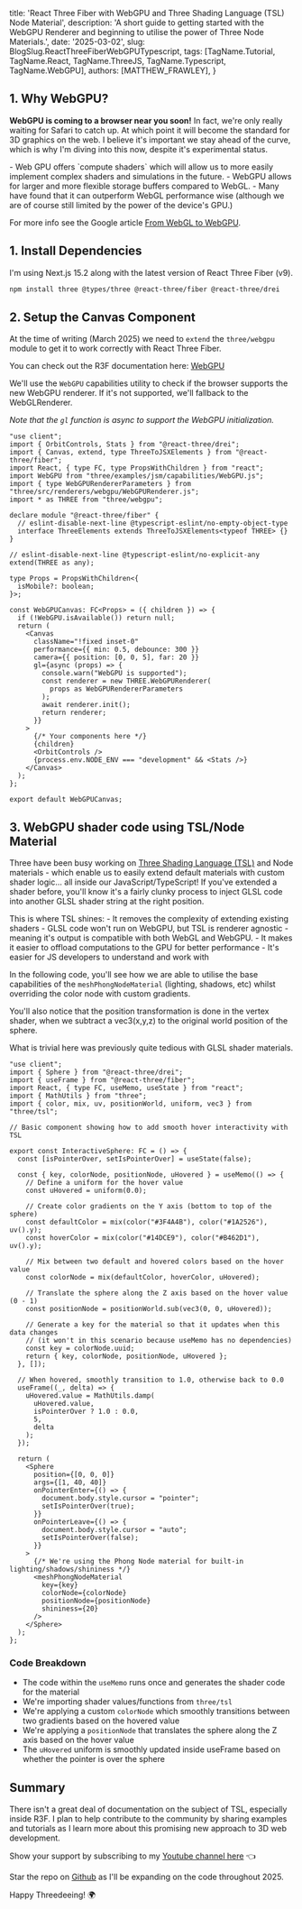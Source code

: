 
  title: 'React Three Fiber with WebGPU and Three Shading Language (TSL) Node Material',
  description:
    'A short guide to getting started with the WebGPU Renderer and beginning to utilise the power of Three Node Materials.',
  date: '2025-03-02',
  slug: BlogSlug.ReactThreeFiberWebGPUTypescript,
  tags: [TagName.Tutorial, TagName.React, TagName.ThreeJS, TagName.Typescript, TagName.WebGPU],
  authors: [MATTHEW_FRAWLEY],
}

## 1. Why WebGPU?

**WebGPU is coming to a browser near you soon!** In fact, we're only really waiting for Safari to catch up. At which point it will become the standard for 3D graphics on the web.
I believe it's important we stay ahead of the curve, which is why I'm diving into this now, despite it's experimental status.

<Aside title='Benefits of WebGPU'>
- Web GPU offers `compute shaders` which will allow us to more easily implement complex shaders and simulations in the future.
- WebGPU allows for larger and more flexible storage buffers compared to WebGL.
- Many have found that it can outperform WebGL performance wise (although we are of course still limited by the power of the device's GPU.)

For more info see the Google article [From WebGL to WebGPU](https://developer.chrome.com/blog/from-webgl-to-webgpu).
</Aside>

## 1. Install Dependencies
I'm using Next.js 15.2 along with the latest version of React Three Fiber (v9).

```bash
npm install three @types/three @react-three/fiber @react-three/drei
```

## 2. Setup the Canvas Component

At the time of writing (March 2025) we need to `extend` the `three/webgpu` module to get it to work correctly with React Three Fiber.

You can check out the R3F documentation here: [WebGPU](https://r3f.docs.pmnd.rs/tutorials/v9-migration-guide#webgpu)

We'll use the `WebGPU` capabilities utility to check if the browser supports the new WebGPU renderer. 
If it's not supported, we'll fallback to the WebGLRenderer.

_Note that the `gl` function is async to support the WebGPU initialization._


```tsx {9-12, 15, 28-35} showLineNumbers
"use client";
import { OrbitControls, Stats } from "@react-three/drei";
import { Canvas, extend, type ThreeToJSXElements } from "@react-three/fiber";
import React, { type FC, type PropsWithChildren } from "react";
import WebGPU from "three/examples/jsm/capabilities/WebGPU.js";
import { type WebGPURendererParameters } from "three/src/renderers/webgpu/WebGPURenderer.js";
import * as THREE from "three/webgpu";

declare module "@react-three/fiber" {
  // eslint-disable-next-line @typescript-eslint/no-empty-object-type
  interface ThreeElements extends ThreeToJSXElements<typeof THREE> {}
}

// eslint-disable-next-line @typescript-eslint/no-explicit-any
extend(THREE as any);

type Props = PropsWithChildren<{
  isMobile?: boolean;
}>;

const WebGPUCanvas: FC<Props> = ({ children }) => {
  if (!WebGPU.isAvailable()) return null;
  return (
    <Canvas
      className="!fixed inset-0"
      performance={{ min: 0.5, debounce: 300 }}
      camera={{ position: [0, 0, 5], far: 20 }}
      gl={async (props) => {
        console.warn("WebGPU is supported");
        const renderer = new THREE.WebGPURenderer(
          props as WebGPURendererParameters
        );
        await renderer.init();
        return renderer;
      }}
    >
      {/* Your components here */}
      {children}
      <OrbitControls />
      {process.env.NODE_ENV === "development" && <Stats />}
    </Canvas>
  );
};

export default WebGPUCanvas;
```

## 3. WebGPU shader code using TSL/Node Material

Three have been busy working on [Three Shading Language (TSL)](https://github.com/mrdoob/three.js/wiki/Three.js-Shading-Language) and Node materials - which enable us to easily extend default materials with custom shader logic... all inside our JavaScript/TypeScript!
If you've extended a shader before, you'll know it's a fairly clunky process to inject GLSL code into another GLSL shader string at the right position.

<Aside>
This is where TSL shines:
- It removes the complexity of extending existing shaders
- GLSL code won't run on WebGPU, but TSL is renderer agnostic - meaning it's output is compatible with both WebGL and WebGPU. 
- It makes it easier to offload computations to the GPU for better performance
- It's easier for JS developers to understand and work with
</Aside>

In the following code, you'll see how we are able to utilise the base capabilities of the `meshPhongNodeMaterial` (lighting, shadows, etc) whilst overriding the color node with custom gradients.

You'll also notice that the position transformation is done in the vertex shader, when we subtract a vec3(x,y,z) to the original world position of the sphere.

What is trivial here was previously quite tedious with GLSL shader materials.

```tsx title="InteractiveSphere.tsx" showLineNumbers
"use client";
import { Sphere } from "@react-three/drei";
import { useFrame } from "@react-three/fiber";
import React, { type FC, useMemo, useState } from "react";
import { MathUtils } from "three";
import { color, mix, uv, positionWorld, uniform, vec3 } from "three/tsl";

// Basic component showing how to add smooth hover interactivity with TSL

export const InteractiveSphere: FC = () => {
  const [isPointerOver, setIsPointerOver] = useState(false);

  const { key, colorNode, positionNode, uHovered } = useMemo(() => {
    // Define a uniform for the hover value
    const uHovered = uniform(0.0);

    // Create color gradients on the Y axis (bottom to top of the sphere)
    const defaultColor = mix(color("#3F4A4B"), color("#1A2526"), uv().y);
    const hoverColor = mix(color("#14DCE9"), color("#B462D1"), uv().y);

    // Mix between two default and hovered colors based on the hover value
    const colorNode = mix(defaultColor, hoverColor, uHovered);

    // Translate the sphere along the Z axis based on the hover value (0 - 1)
    const positionNode = positionWorld.sub(vec3(0, 0, uHovered));

    // Generate a key for the material so that it updates when this data changes
    // (it won't in this scenario because useMemo has no dependencies)
    const key = colorNode.uuid;
    return { key, colorNode, positionNode, uHovered };
  }, []);

  // When hovered, smoothly transition to 1.0, otherwise back to 0.0
  useFrame((_, delta) => {
    uHovered.value = MathUtils.damp(
      uHovered.value,
      isPointerOver ? 1.0 : 0.0,
      5,
      delta
    );
  });

  return (
    <Sphere
      position={[0, 0, 0]}
      args={[1, 40, 40]}
      onPointerEnter={() => {
        document.body.style.cursor = "pointer";
        setIsPointerOver(true);
      }}
      onPointerLeave={() => {
        document.body.style.cursor = "auto";
        setIsPointerOver(false);
      }}
    >
      {/* We're using the Phong Node material for built-in lighting/shadows/shininess */}
      <meshPhongNodeMaterial
        key={key}
        colorNode={colorNode}
        positionNode={positionNode}
        shininess={20}
      />
    </Sphere>
  );
};

```

### Code Breakdown
- The code within the `useMemo` runs once and generates the shader code for the material
- We're importing shader values/functions from `three/tsl`
- We're applying a custom `colorNode` which smoothly transitions between two gradients based on the hovered value 
- We're applying a `positionNode` that translates the sphere along the Z axis based on the hover value
- The `uHovered` uniform is smoothly updated inside useFrame based on whether the pointer is over the sphere

## Summary

There isn't a great deal of documentation on the subject of TSL, especially inside R3F. 
I plan to help contribute to the community by sharing examples and tutorials as I learn more about this promising new approach to 3D web development.

Show your support by subscribing to my [Youtube channel here](https://www.youtube.com/@pragmattic-dev) 👈

Star the repo on [Github](https://github.com/prag-matt-ic/react-three-tsl-playground/tree/main) as I'll be expanding on the code throughout 2025.

Happy Threedeeing! 🌍
